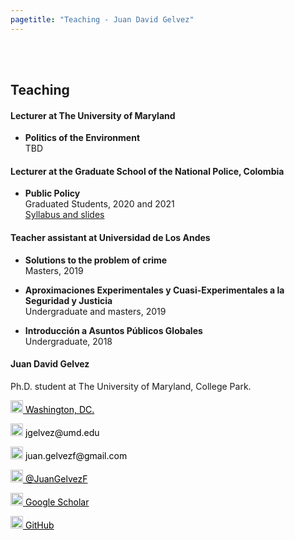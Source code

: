 ```yaml
---
pagetitle: "Teaching - Juan David Gelvez"
---
```


<br>  </br> <!--- Agrega lineas en blanco --->

<p>  </p> <!--- Agrega una linea en blanco --->

<!------------- Panel de la izquierda ------------->
<div class="col-sm-9">

## Teaching

#### Lecturer at The University of Maryland

* **Politics of the Environment**  <br>
  TBD <br>

#### Lecturer at the Graduate School of the National Police, Colombia

* **Public Policy** <br>
  Graduated Students, 2020 and 2021 <br>
  [Syllabus and slides](https://www.dropbox.com/sh/lhta1m6ct1icf6d/AADpVpNz9QotErNk47FidRsea?dl=0)


#### Teacher assistant at Universidad de Los Andes

* **Solutions to the problem of crime**  <br>
  Masters, 2019 <br>
  
* **Aproximaciones Experimentales y Cuasi-Experimentales a la Seguridad y Justicia** <br>
  Undergraduate and masters, 2019 <br>

* **Introducción a Asuntos Públicos Globales** <br>
  Undergraduate, 2018 <br>
  
</div>
<!------------- Panel de la izquierda ------------->



<!------------- Panel de la derecha ------------->
<div class="col-sm-3">

#### Juan David Gelvez

Ph.D. student at The University of Maryland, College Park.

<!-- Location -->
<a href="https://www.google.com/maps/place/Washington+D.+C.,+Distrito+de+Columbia/@38.8938672,-77.0846157,12z/data=!3m1!4b1!4m5!3m4!1s0x89b7c6de5af6e45b:0xc2524522d4885d2a!8m2!3d38.9071923!4d-77.0368707" style="color:black;"> <img alt="Qries" src="./images/location.png" width="20" height="20">  Washington, DC.</a>

<!-- Correo -->
<p style="color:black"><img alt="Qries" src="./images/correo.png" width="20" height="20"> jgelvez@umd.edu </img></p>

<!-- Correo -->
<p style="color:black"><img alt="Qries" src="./images/correo.png" width="20" height="20"> juan.gelvezf@gmail.com </img></p>

<!-- Twitter -->
 <a href="https://twitter.com/JuanGelvezF" style="color:black;"> <img alt="Qries" src="./images/twitter.jpg" width="20" height="20">  @JuanGelvezF</a> 

<!-- Google Scholar -->
<a href="https://scholar.google.com/citations?user=U9OqP_4AAAAJ&hl=en" style="color:black;"> <img alt="Qries" src="./images/google_scholar.png" width="20" height="20">  Google Scholar </a>

<!-- GitHub -->
<a href="https://github.com/juangelvezf" style="color:black;"> <img alt="Qries" src="./images/github.png" width="20" height="20">  GitHub</a>

</div>
<!------------- Panel de la derecha ------------->



<br>  </br> <!--- Agrega lineas en blanco --->